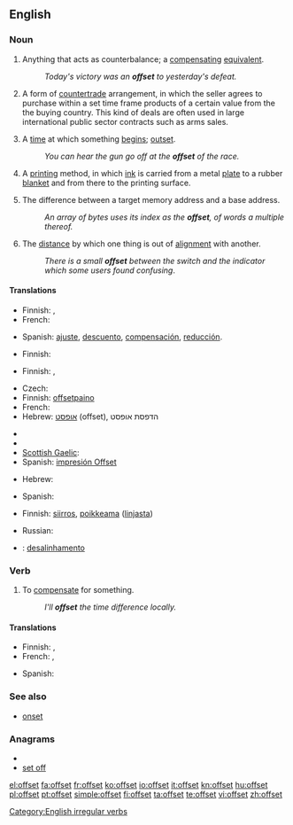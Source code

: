 ==English==

===Noun===
{{en-noun}}

# {{anchor|1}}Anything that acts as counterbalance; a [[compensating]] [[equivalent]].
#: ''Today's victory was an '''offset''' to yesterday's defeat.''
# {{anchor|2}}{{context|international trade}} A form of [[countertrade]] arrangement, in which the seller agrees to purchase within a set time frame products of a certain value from the the buying country. This kind of deals are often used in large international public sector contracts such as arms sales.
# {{anchor|3}}{{obsolete|c. 1555}} A [[time]] at which something [[begin]]s; [[outset]].
#: ''You can hear the gun go off at the '''offset''' of the race.''
# {{anchor|4}}A [[printing]] method, in which [[ink]] is carried from a metal [[plate]] to a rubber [[blanket]] and from there to the printing surface.
# {{anchor|5}}{{programming}} The difference between a target memory address and a base address.
#: ''An array of bytes uses its index as the '''offset''', of words a multiple thereof.''
# {{anchor|6}}The [[distance]] by which one thing is out of [[alignment]] with another.
#: ''There is a small '''offset''' between the switch and the indicator which some users found confusing''.

====Translations====
{{trans-top|compensating equivalent}}
* Finnish: {{t-|fi|hyvitys}}, {{t+|fi|kompensaatio}}
* French: {{t+|fr|compensation}}
{{trans-mid}}
* Spanish: [[ajuste]], [[descuento]], [[compensación]], [[reducción]].
{{trans-bottom}}

{{trans-top|countertrade arrangement}}
* Finnish: {{t-|fi|kompensaatiokauppa}}
{{trans-mid}}
{{trans-bottom}}

{{trans-top| time at which something begins}}
* Finnish: {{t+|fi|alku}}, {{t-|fi|aloitus}}
{{trans-mid}}
{{trans-bottom}}

{{trans-top|offset printing}}
* Czech: {{t-|cs|ofset|m}}
* Finnish: [[offsetpaino]]
* French: {{t+|fr|offset}}
* Hebrew: [[אופסט]] (offset), הדפסת אופסט
{{trans-mid}}
* {{trreq|Irish}}
* {{trreq|Norwegian}}
* [[Scottish Gaelic]]: {{t-|gd|leac-sgrìobhadh|m|xs=Scottish Gaelic}}
* Spanish: [[impresión Offset]]
{{trans-bottom}}

{{trans-top|difference in memory addresses}}
* Hebrew: {{he-translation|היסט|hesset}}
{{trans-mid}}
* Spanish: {{t-|es|desplazamiento}}
{{trans-bottom}}

{{trans-top|distance by which one thing is out of alignment with another}}
* Finnish: [[siirros]], [[poikkeama]] ([[linja|linjasta]])
{{trans-mid}}
* Russian: {{t|ru|отступ|tr=otstup|sc=Cyrl}}
{{trans-bottom}}

{{checktrans-top}}
* {{ttbc|Portuguese}}: [[desalinhamento]]
{{trans-bottom}}

===Verb===
{{en-verb|offsets|offsetting|offset}}

# To [[compensate]] for something.
#: ''I'll '''offset''' the time difference locally.''

====Translations====
{{trans-top|to compensate for something}}
* Finnish: {{t-|fi|kompensoida}}, {{t+|fi|korvata}}
* French: {{t+|fr|compenser}}, {{t+|fr|contrebalancer}}
{{trans-mid}}
* Spanish: {{t-|es|compensar}}
{{trans-bottom}}

===See also===
* [[onset]]

===Anagrams===
* {{alphagram|effost}}
* [[set off#English|set off]]

[[Category:English irregular verbs]]

[[el:offset]]
[[fa:offset]]
[[fr:offset]]
[[ko:offset]]
[[io:offset]]
[[it:offset]]
[[kn:offset]]
[[hu:offset]]
[[pl:offset]]
[[pt:offset]]
[[simple:offset]]
[[fi:offset]]
[[ta:offset]]
[[te:offset]]
[[vi:offset]]
[[zh:offset]]